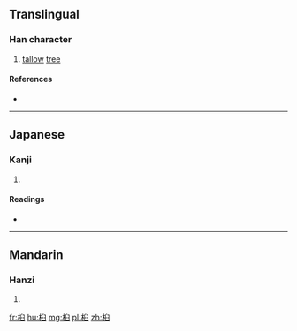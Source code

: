 ==Translingual==

===Han character===
{{Han char|rn=75|rad=木|as=06|sn=10|four=|canj=木竹X (DHX)}}

# [[tallow]] [[tree]]

====References====
* {{Han ref|kx=0526.090|dkj=14778|dj=0915.070|hdz=21200.090|uh=6855|ud=26709}}

----

==Japanese==

===Kanji===
{{ja-kanji|grade=|rs=木06}}

# {{defn|lang=ja|sort=木06}}

====Readings====
* {{ja-readings|on=[[きゅう]] (kyū)|kun=[[ぶな]] (buna)}}

----

==Mandarin==

===Hanzi===
{{cmn-hanzi|pin=[[gāo]] ([[gao1]]), [[jiù]] ([[jiu4]])|wg=kao<sup>1</sup>, chiu<sup>4</sup>}}

# {{defn|lang=cmn|sort=木06}}

[[fr:桕]]
[[hu:桕]]
[[mg:桕]]
[[pl:桕]]
[[zh:桕]]